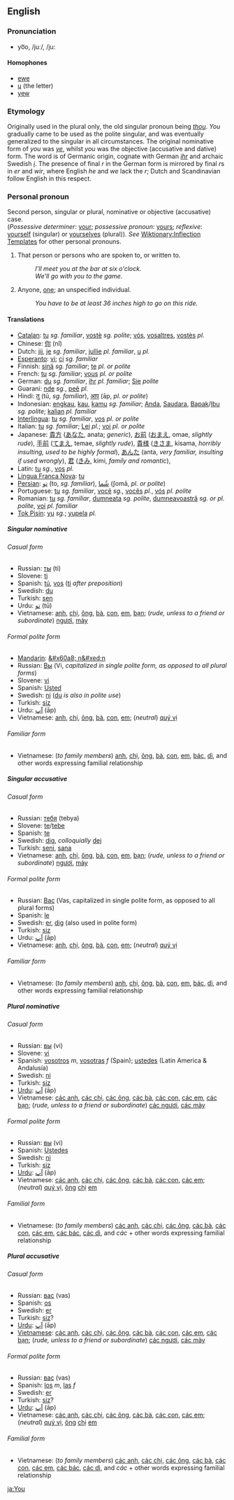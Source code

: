 ==English==
===Pronunciation===
*yo͞o, /juː/, /ju:
====Homophones====
<!-- eew? -->
*[[ewe]]
*[[u]] (the letter)
*[[yew]]

===Etymology===
Originally used in the plural only, the old singular pronoun being ''[[thou]]''.  ''You'' gradually came to be used as the polite singular, and was eventually generalized to the singular in all circumstances.  The original nominative form of ''you'' was ''[[ye]]'', whilst ''you'' was the objective (accusative and dative) form.  The word is of Germanic origin, cognate with German ''[[ihr]]'' and archaic Swedish ''[[i]]''.  The presence of final ''r'' in the German form is mirrored by final ''r''s in ''er'' and ''wir'', where English ''he'' and ''we'' lack the ''r''; Dutch and Scandinavian follow English in this respect.

===Personal pronoun===
Second person, singular or plural, nominative or objective (accusative) case.<br> (''Possessive determiner'': [[your]]; ''possessive pronoun'': [[yours]]; ''reflexive'': [[yourself]] (singular) or [[yourselves]] (plural)). ''See'' [[Wiktionary:Inflection Templates]] for other personal pronouns.

#That person or persons who are spoken to, or written to. 
#:''I'll meet you at the bar at six o'clock.'' 
#:''We'll go with you to the game.'' 
#Anyone, [[one]]; an unspecified individual. 
#:''You have to be at least 36 inches high to go on this ride.''

====Translations====
*[[Catalan]]: [[tu]] ''sg. familiar'', [[vostè]] ''sg. polite''; [[vós]], [[vosaltres]], [[vostès]] ''pl.''
*Chinese: [[你]] (nǐ)
*Dutch: [[jij]], [[je]] ''sg. familiar'', [[jullie]] ''pl. familiar'', [[u]] ''pl.''
*[[Esperanto]]: [[vi]]; [[ci]] ''sg. familiar''
*Finnish: [[sinä]] ''sg. familiar''; [[te]] ''pl. or polite''
*French: [[tu]] ''sg. familiar''; [[vous]] ''pl. or polite''
*German: [[du]] ''sg. familiar'', [[ihr]] ''pl. familiar''; [[Sie]] ''polite''
*Guarani: [[nde]] ''sg.'', [[peẽ]] ''pl.''
*Hindi: [[तु]] (tū, ''sg. familiar''), [[आप]] (āp, ''pl. or polite'')
*Indonesian: [[engkau]], [[engkau|kau]], [[kamu]] ''sg. familiar''; [[Anda]], [[Saudara]], [[Bapak]]/[[Ibu]] ''sg. polite''; [[kalian]] ''pl. familiar''
*[[Interlingua]]: [[tu]] ''sg. familiar'', [[vos]] ''pl. or polite''
*Italian: [[tu]] ''sg. familiar''; [[Lei]] ''pl.''; [[voi]] ''pl. or polite''
*Japanese: [[貴方]] ([[あなた]], anata; ''generic''), [[お前]] ([[おまえ]], omae, ''slightly rude''), [[手前]] ([[てまえ]], temae, ''slightly rude''), [[貴様]] ([[きさま]], kisama, ''horribly insulting, used to be highly formal''), [[あんた]] (anta, ''very familiar, insulting if used wrongly''), [[君]] ([[きみ]], kimi, ''family and romantic''), <!-- Maybe we need a separate article for the case of ja pronouns... perhaps the "horribly insulting" ones should be removed just for sake's sake... there should probably be a better term than 'rude' here too.  the plurals, which were all derived from the singulars and thus belong on their respective pages, were [[貴方達]] ([[あなた]][[たち]], anata-tachi, ''generic, plural''), [[お前達]] ([[おまえ]][[たち]], omae-tachi, ''slightly rude, plural''), [[貴様等]] ([[きさま]][[ら]], kisama-ra, ''horribly insulting, used to be highly formal, plural'') [[君達]] ([[きみ]][[たち]], kimi-tachi, ''family and romantic, plural'') -->
*Latin: [[tu]] ''sg.'', [[vos]] ''pl.''
*[[Lingua Franca Nova]]: [[tu]]
*[[Persian]]: [[تو]] (to, ''sg. familiar''), [[شُما]] (ʃomā, ''pl. or polite'') <!-- accusatives in را-‏ (-rā): [[تُرا]] (torā), [[شُما را]] (ʃomā rā), should go on the relevant pages -->
*Portuguese: [[tu]] ''sg. familiar'', [[você]] ''sg.'', [[vocês]] ''pl.'', [[vós]] ''pl. polite''
*Romanian: [[tu]] ''sg. familiar'', [[dumneata]] ''sg. polite'', [[dumneavoastră]] ''sg. or pl. polite'',  <!-- [[te]] acc. -->  [[voi]] ''pl. familiar''
*[[Tok Pisin]]: [[yu]] ''sg.''; [[yupela]] ''pl.''

=====Singular nominative=====
======Casual form======
*Russian: [[ты]] (ti)
*Slovene: [[ti]]
*Spanish: [[tú]], [[vos]] ([[ti#Spanish|ti]] ''after preposition'')
*Swedish: [[du]]
*Turkish: [[sen]]
*Urdu: [[تو]] (tū)
*Vietnamese: [[anh]], [[chị]], [[ông]], [[bà]], [[con#Vietnamese|con]], [[em#Vietnamese|em]], [[bạn]]; (''rude, unless to a friend or subordinate'') [[ngươi]], [[mày]]

======Formal polite form======
*[[Mandarin]]: [[&#x60a8; n&#xed;n]]
*Russian: [[Вы]] (Vi, ''capitalized in single polite form, as opposed to all plural forms'')
*Slovene: [[vi]]
*Spanish: [[Usted]]
*Swedish: [[ni]] ([[du]] ''is also in polite use'')
*Turkish: [[siz]]
*Urdu:  [[آپ]] (āp)
*Vietnamese: [[anh]], [[chị]], [[ông]], [[bà]], [[con#Vietnamese|con]], [[em#Vietnamese|em]]; (''neutral'') [[quý vị]]

======Familiar form======
*Vietnamese: (''to family members'') [[anh]], [[chị]], [[ông]], [[bà]], [[con#Vietnamese|con]], [[em#Vietnamese|em]], [[bác]], [[dì]], and other words expressing familial relationship

=====Singular accusative=====
======Casual form======
*Russian: [[тебя]] (tebya)
*Slovene: [[te]]/[[tebe]]
*Spanish: [[te]]
*Swedish: [[dig]], ''colloquially'' [[dej]]
*Turkish: [[seni]], [[sana]]
*Vietnamese: [[anh]], [[chị]], [[ông]], [[bà]], [[con#Vietnamese|con]], [[em#Vietnamese|em]], [[bạn]]; (''rude, unless to a friend or subordinate'') [[ngươi]], [[mày]]

======Formal polite form======
*Russian: [[Вас]] (Vas, capitalized in single polite form, as opposed to all plural forms)
*Spanish: [[le]]
*Swedish: [[er]], [[dig]] (also used in polite form)
*Turkish: [[siz]]
*Urdu:  [[آپ]] (āp)
*Vietnamese: [[anh]], [[chị]], [[ông]], [[bà]], [[con#Vietnamese|con]], [[em#Vietnamese|em]]; (''neutral'') [[quý vị]]

======Familiar form======
*Vietnamese: (''to family members'') [[anh]], [[chị]], [[ông]], [[bà]], [[con#Vietnamese|con]], [[em#Vietnamese|em]], [[bác]], [[dì]], and other words expressing familial relationship

=====Plural nominative=====
======Casual form======
*Russian: [[вы]] (vi)
*Slovene: [[vi]]
*Spanish: [[vosotros]] ''m'', [[vosotras]] ''f'' (Spain); [[ustedes]] (Latin America & Andalusía)
*Swedish: [[ni]]
*Turkish: [[siz]]
*[[Urdu]]:  [[آپ]] (āp)
*Vietnamese: [[các anh]], [[các chị]], [[các ông]], [[các bà]], [[các con]], [[các em]], [[các bạn]]; (''rude, unless to a friend or subordinate'') [[các ngươi]], [[các mày]]

======Formal polite form======
*Russian: [[вы]] (vi)
*Spanish: [[Ustedes]]
*Swedish: [[ni]]
*Turkish: [[siz]]
*[[Urdu]]:  [[آپ]] (āp)
*Vietnamese: [[các anh]], [[các chị]], [[các ông]], [[các bà]], [[các con]], [[các em]]; (''neutral'') [[quý vị]], [[ông]] [[chị]] [[em#Vietnamese|em]]

======Familial form======
*Vietnamese: (''to family members'') [[các anh]], [[các chị]], [[các ông]], [[các bà]], [[các con]], [[các em]], [[các bác]], [[các dì]], and ''các'' + other words expressing familial relationship

=====Plural accusative=====
======Casual form======
*Russian: [[вас]] (vas)
*Spanish: [[os]]
*Swedish: [[er]]
*Turkish: [[siz]]?
*[[Urdu]]: [[آپ]] (āp)
*[[Vietnamese]]: [[các anh]], [[các chị]], [[các ông]], [[các bà]], [[các con]], [[các em]], [[các bạn]]; (''rude, unless to a friend or subordinate'') [[các ngươi]], [[các mày]]

======Formal polite form======
*Russian: [[вас]] (vas)
*Spanish: [[los]] ''m'', [[las]] ''f''
*Swedish: [[er]]
*Turkish: [[siz]]?
*[[Urdu]]: [[آپ]] (āp)
*Vietnamese: [[các anh]], [[các chị]], [[các ông]], [[các bà]], [[các con]], [[các em]]; (''neutral'') [[quý vị]], [[ông]] [[chị]] [[em#Vietnamese|em]]

======Familial form======
*Vietnamese: (''to family members'') [[các anh]], [[các chị]], [[các ông]], [[các bà]], [[các con]], [[các em]], [[các bác]], [[các dì]], and ''các'' + other words expressing familial relationship

[[ja:You]]